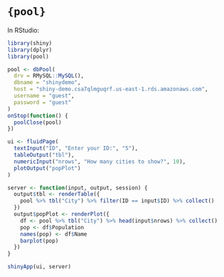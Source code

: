 # `{pool}`

In RStudio:

``` r
library(shiny)
library(dplyr)
library(pool)

pool <- dbPool(
  drv = RMySQL::MySQL(),
  dbname = "shinydemo",
  host = "shiny-demo.csa7qlmguqrf.us-east-1.rds.amazonaws.com",
  username = "guest",
  password = "guest"
)
onStop(function() {
  poolClose(pool)
})

ui <- fluidPage(
  textInput("ID", "Enter your ID:", "5"),
  tableOutput("tbl"),
  numericInput("nrows", "How many cities to show?", 10),
  plotOutput("popPlot")
)

server <- function(input, output, session) {
  output$tbl <- renderTable({
    pool %>% tbl("City") %>% filter(ID == input$ID) %>% collect()
  })
  output$popPlot <- renderPlot({
    df <- pool %>% tbl("City") %>% head(input$nrows) %>% collect()
    pop <- df$Population
    names(pop) <- df$Name
    barplot(pop)
  })
}

shinyApp(ui, server)
```
